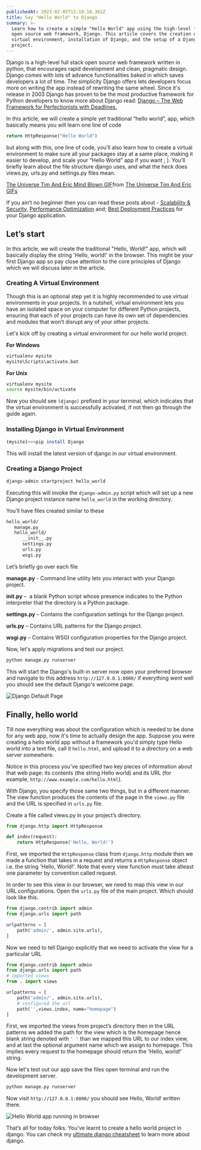 ```yaml
---
publishedAt: 2023-02-05T12:18:10.362Z
title: Say "Hello World" to Django
summary: >-
  Learn how to create a simple "Hello World" app using the high-level full stack
  open source web framework, Django. This article covers the creation of a
  virtual environment, installation of Django, and the setup of a Django
  project.
---
```

Django is a high-level full stack open source web framework written in python, that encourages rapid development and clean, pragmatic design. Django comes with lots of advance functionalities  baked in which saves developers a lot of time. The simplicity Django offers lets developers focus more on writing the app instead of rewriting the same wheel. Since it's release in 2003 Django has proven to be the most productive framework for Python developers to know more about Django read: [Django – The Web Framework for Perfectionists with Deadlines.](https://www.djangoproject.com/)

In this article, we will create a simple yet traditional “hello world”, app, which basically means you will learn one line of code

```python
return HttpResponse("Hello World")
```

but along with this, one line of code, you’ll also learn how to create a virtual environment to make sure all your packages stay at a same place, making it easier to develop, and scale your “Hello World” app if you want ; ). You’ll briefly learn about the file structure django uses, and what the heck does views.py, urls.py and settings.py files mean.

<div class="tenor-gif-embed" data-postid="18002878" data-share-method="host" data-aspect-ratio="1.56863" data-width="100%"><a href="https://tenor.com/view/the-universe-tim-and-eric-mind-blown-mind-blown-meme-mind-explosion-mind-explosion-meme-gif-18002878">The Universe Tim And Eric Mind Blown GIF</a>from <a href="https://tenor.com/search/the+universe+tim+and+eric-gifs">The Universe Tim And Eric GIFs</a></div> <script type="text/javascript" async src="https://tenor.com/embed.js"></script>


If you ain’t no beginner then you can read these posts about - [Scalability & Security](https://simplifiedweb.netlify.app/build-scalable-and-secure-apis-with-django-rest-framework), [Performance Optimization](https://simplifiedweb.netlify.app/unlock-full-potential-django-app-performance-optimization-techniques) and; [Best Deployment Practices](https://simplifiedweb.netlify.app/django-and-deployment-best-practices-for-deploying-django-applications/) for your Django application. 

## Let’s start

In this article, we will create the traditional "Hello, World!" app, which will basically display the string 'Hello, world!' in the browser. This might be your first Django app so pay close attention to the core principles of Django which we will discuss later in the article.

### **Creating A Virtual Environment**

Though this is an optional step yet it is highly recommended to use virtual environments in your projects. In a nutshell, virtual environment lets you have an isolated space on your computer for different Python projects, ensuring that each of your projects can have its own set of dependencies and modules that won’t disrupt any of your other projects.

Let's kick off by creating a virtual environment for our hello world project.

**********************For Windows**********************

```bash
virtualenv mysite
mysite\Scripts\activate.bat
```

********For Unix********

```bash
virtualenv mysite
source mysite/bin/activate
```

Now you should see `(django)` prefixed in your terminal, which indicates that the virtual environment is successfully activated, if not then go through the guide again.

### Installing Django in Virtual Environment

```bash
(mysite)>>>pip install Django
```

This will install the latest version of django in our virtual environment. 

### Creating a Django Project

```bash
django-admin startproject hello_world
```

Executing this will invoke the `django-admin.py` script which will set up a new Django project instance name `hello_world` in the working directory.

You’ll have files created similar to these

```bash
hello_world/
   manage.py
   hello_world/
      __init__.py
      settings.py
      urls.py
      wsgi.py
```

Let’s briefly go over each file

**manage.py** - Command line utility lets you interact with your Django project.

**__init__.py** –  a blank Python script whose presence indicates to the Python interpreter that the directory is a Python package.

**settings.py** – Contains the configuration settings for the Django project.

**urls.py** – Contains URL patterns for the Django project.

**wsgi.py** – Contains WSGI configuration properties for the Django project.

Now, let's apply migrations and test our project. 

```bash
python manage.py runserver
```

This will start the Django's built-in server now open your preferred browser and navigate to this address `http://127.0.0.1:8000/` if everything went well you should see the default Django's welcome page.

![Django Default Page](https://i.stack.imgur.com/MzXfs.png)

## Finally, hello world

Till now everything was about the configuration which is needed to be done for any web app, now it's time to actually design the app. Suppose you were creating a hello world app without a framework you'd simply type Hello world into a text file, call it `hello.html`, and upload it to a directory on a web server somewhere.

Notice in this process you've specified two key pieces of information about that web page: its contents (the string Hello world) and its URL (for example, `http://www.example.com/hello.html`).

With Django, you specify those same two things, but in a different manner. The view function produces the contents of the page in the `views.py` file and the URL is specified in `urls.py` file.

Create a file called views.py in your project’s directory.

```python
from django.http import HttpResponse

def index(request):
    return HttpResponse('Hello, World!')
```

First, we imported the `HttpResponse` class from `django.http` module then we made a function that takes in a request and returns a `HttpResponse` object i.e. the string 'Hello, World!'. Note that every view function must take atleast one parameter by convention called request.

In order to see this view in our browser, we need to map this view in our URL configurations. Open the `urls.py` file of the main project. Which should look like this.

```python
from django.contrib import admin
from django.urls import path

urlpatterns = [
    path('admin/', admin.site.urls),
]
```

Now we need to tell Django explicitly that we need to activate the view for a particular URL

```python
from django.contrib import admin
from django.urls import path
# imported views
from . import views

urlpatterns = [
    path('admin/', admin.site.urls),
    # configured the url
    path('',views.index, name="homepage")
]
```

First, we imported the views from project’s directory then in the URL patterns we added the path for the view which is the homepage hence blank string denoted with `' '` than we mapped this URL to our index view, and at last the optional argument name which we assign to homepage. This implies every request to the homepage should return the 'Hello, world!' string.

Now let's test out our app save the files open terminal and run the development server.

```bash
python manage.py runserver
```

Now visit `http://127.0.0.1:8000/` you should see Hello, World! written there.

![Hello World app running in browser](https://d33wubrfki0l68.cloudfront.net/a27b9d6e10a3f5034575cce41bb329d061b3e36f/22d6c/images/02_helloworld.png)

That’s all for today folks. You’ve learnt to create a hello world project in django. You can check my [ultimate django cheatsheet](https://simplifiedweb.netlify.app/the-ultimate-django-cheatsheet-because-even-ninjas-need-a-little-help-sometimes) to learn more about django.
